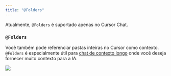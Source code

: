```yaml
---
title: "@Folders"
---
```


<Info>Atualmente, `@Folders` é suportado apenas no Cursor Chat.</Info>

### `@Folders`

Você também pode referenciar pastas inteiras no Cursor como contexto. `@Folders` é especialmente útil para [chat de contexto longo](/chat/overview#long-context-chat) onde você deseja fornecer muito contexto para a IA.

<Frame>
  <img src="/images/context/@folder.png" />
</Frame>
